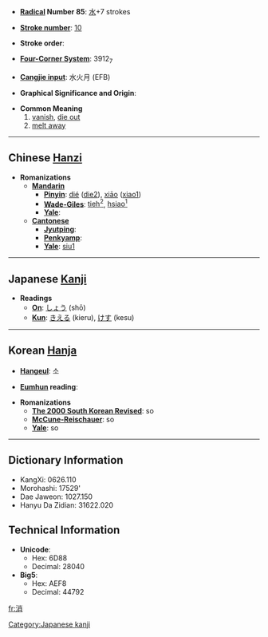 * '''[[Wiktionary:Chinese radical index| Radical]] Number 85''': [[Wiktionary:Chinese radical index 水|水]]+7 strokes

* '''[[Wiktionary:Chinese total strokes index|Stroke number]]''': [[Wiktionary:Chinese total strokes index 10|10]]

* '''Stroke order''': 

* '''[[Wiktionary:Chinese four corner index|Four-Corner System]]''': 3912<sub>7</sub>

* '''[[Wiktionary:Chinese Cangjie index|Cangjie input]]''': 水火月 (EFB)

* '''Graphical Significance and Origin''': 

* '''Common Meaning'''
*#[[vanish]], [[die out]]
*# [[melt away]]


----

== Chinese [[Hanzi]] ==

* '''Romanizations'''
** '''[[Mandarin]]'''
*** '''[[Pinyin]]''': [[dié]] ([[die2]]), [[xiāo]] ([[xiao1]])
*** '''[[Wade-Giles]]''': [[tieh2|tieh<sup>2</sup>]], [[hsiao1|hsiao<sup>1</sup>]]
*** '''[[Yale]]''': 
** '''[[Cantonese]]'''
*** '''[[Jyutping]]''':
*** '''[[Penkyamp]]''': 
*** '''[[Yale]]''': [[siu1]]


----

== Japanese [[Kanji]] ==

* '''Readings'''
** '''[[On]]''': [[しょう]] (shō)
** '''[[Kun]]''': [[きえる]] (kieru), [[けす]] (kesu)


----

== Korean [[Hanja]] ==

* '''[[Hangeul]]''': 소

* '''[[Eumhun]] reading''': 

* '''Romanizations'''
** '''[[The 2000 South Korean Revised Romanization|The 2000 South Korean Revised]]''': so
** '''[[McCune-Reischauer]]''': so
** '''[[Yale]]''': so

----

== Dictionary Information ==

* KangXi: 0626.110
* Morohashi: 17529'
* Dae Jaweon: 1027.150
* Hanyu Da Zidian: 31622.020

== Technical Information ==

* '''Unicode''':
** Hex: 6D88
** Decimal: 28040
* '''Big5''':
** Hex: AEF8
** Decimal: 44792

[[Category:Japanese kanji]]

[[fr:消]]
